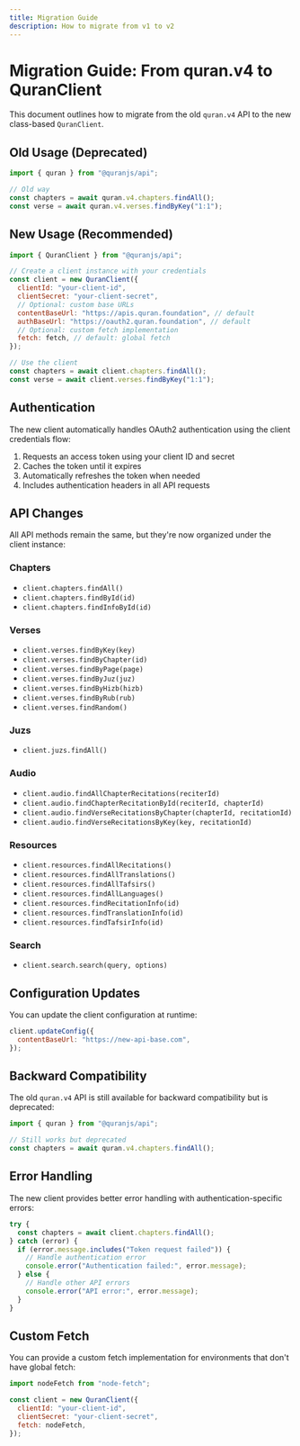 ```yaml
---
title: Migration Guide
description: How to migrate from v1 to v2
---
```


# Migration Guide: From quran.v4 to QuranClient

This document outlines how to migrate from the old `quran.v4` API to the new class-based `QuranClient`.

## Old Usage (Deprecated)

```javascript
import { quran } from "@quranjs/api";

// Old way
const chapters = await quran.v4.chapters.findAll();
const verse = await quran.v4.verses.findByKey("1:1");
```

## New Usage (Recommended)

```javascript
import { QuranClient } from "@quranjs/api";

// Create a client instance with your credentials
const client = new QuranClient({
  clientId: "your-client-id",
  clientSecret: "your-client-secret",
  // Optional: custom base URLs
  contentBaseUrl: "https://apis.quran.foundation", // default
  authBaseUrl: "https://oauth2.quran.foundation", // default
  // Optional: custom fetch implementation
  fetch: fetch, // default: global fetch
});

// Use the client
const chapters = await client.chapters.findAll();
const verse = await client.verses.findByKey("1:1");
```

## Authentication

The new client automatically handles OAuth2 authentication using the client credentials flow:

1. Requests an access token using your client ID and secret
2. Caches the token until it expires
3. Automatically refreshes the token when needed
4. Includes authentication headers in all API requests

## API Changes

All API methods remain the same, but they're now organized under the client instance:

### Chapters

- `client.chapters.findAll()`
- `client.chapters.findById(id)`
- `client.chapters.findInfoById(id)`

### Verses

- `client.verses.findByKey(key)`
- `client.verses.findByChapter(id)`
- `client.verses.findByPage(page)`
- `client.verses.findByJuz(juz)`
- `client.verses.findByHizb(hizb)`
- `client.verses.findByRub(rub)`
- `client.verses.findRandom()`

### Juzs

- `client.juzs.findAll()`

### Audio

- `client.audio.findAllChapterRecitations(reciterId)`
- `client.audio.findChapterRecitationById(reciterId, chapterId)`
- `client.audio.findVerseRecitationsByChapter(chapterId, recitationId)`
- `client.audio.findVerseRecitationsByKey(key, recitationId)`

### Resources

- `client.resources.findAllRecitations()`
- `client.resources.findAllTranslations()`
- `client.resources.findAllTafsirs()`
- `client.resources.findAllLanguages()`
- `client.resources.findRecitationInfo(id)`
- `client.resources.findTranslationInfo(id)`
- `client.resources.findTafsirInfo(id)`

### Search

- `client.search.search(query, options)`

## Configuration Updates

You can update the client configuration at runtime:

```javascript
client.updateConfig({
  contentBaseUrl: "https://new-api-base.com",
});
```

## Backward Compatibility

The old `quran.v4` API is still available for backward compatibility but is deprecated:

```javascript
import { quran } from "@quranjs/api";

// Still works but deprecated
const chapters = await quran.v4.chapters.findAll();
```

## Error Handling

The new client provides better error handling with authentication-specific errors:

```javascript
try {
  const chapters = await client.chapters.findAll();
} catch (error) {
  if (error.message.includes("Token request failed")) {
    // Handle authentication error
    console.error("Authentication failed:", error.message);
  } else {
    // Handle other API errors
    console.error("API error:", error.message);
  }
}
```

## Custom Fetch

You can provide a custom fetch implementation for environments that don't have global fetch:

```javascript
import nodeFetch from "node-fetch";

const client = new QuranClient({
  clientId: "your-client-id",
  clientSecret: "your-client-secret",
  fetch: nodeFetch,
});
```
